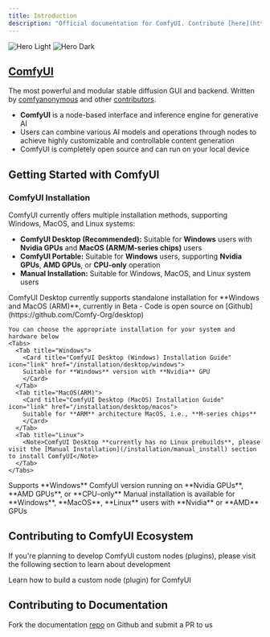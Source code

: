 ```yaml
---
title: Introduction
description: "Official documentation for ComfyUI. Contribute [here](https://github.com/Comfy-Org/docs)."
---
```


<img
  className="block dark:hidden"
  src="/images/comfyui_screenshot.png"
  alt="Hero Light"
/>
<img
  className="hidden dark:block"
  src="/images/comfyui_screenshot.png"
  alt="Hero Dark"
/>

## [ComfyUI](https://github.com/comfyanonymous/ComfyUI)

The most powerful and modular stable diffusion GUI and backend. Written by [comfyanonymous](https://github.com/comfyanonymous) and other [contributors](https://github.com/comfyanonymous/ComfyUI/graphs/contributors).

- **ComfyUI** is a node-based interface and inference engine for generative AI
- Users can combine various AI models and operations through nodes to achieve highly customizable and controllable content generation
- ComfyUI is completely open source and can run on your local device

## Getting Started with ComfyUI

### ComfyUI Installation

ComfyUI currently offers multiple installation methods, supporting Windows, MacOS, and Linux systems:
- **ComfyUI Desktop (Recommended):** Suitable for **Windows** users with **Nvidia GPUs** and **MacOS (ARM/M-series chips)** users
- **ComfyUI Portable:** Suitable for **Windows** users, supporting **Nvidia GPUs**, **AMD GPUs**, or **CPU-only** operation
- **Manual Installation:** Suitable for Windows, MacOS, and Linux system users

<AccordionGroup>
  <Accordion title="ComfyUI Desktop (Recommended)">
    ComfyUI Desktop currently supports standalone installation for **Windows and MacOS (ARM)**, currently in Beta
    - Code is open source on [Github](https://github.com/Comfy-Org/desktop)

    You can choose the appropriate installation for your system and hardware below
    <Tabs>
      <Tab title="Windows">
        <Card title="ComfyUI Desktop (Windows) Installation Guide" icon="link" href="/installation/desktop/windows">
        Suitable for **Windows** version with **Nvidia** GPU
        </Card>
      </Tab>
      <Tab title="MacOS(ARM)">
        <Card title="ComfyUI Desktop (MacOS) Installation Guide" icon="link" href="/installation/desktop/macos">
        Suitable for **ARM** architecture MacOS, i.e., **M-series chips**
        </Card>
      </Tab>
      <Tab title="Linux">
        <Note>ComfyUI Desktop **currently has no Linux prebuilds**, please visit the [Manual Installation](/installation/manual_install) section to install ComfyUI</Note>
      </Tab>
    </Tabs>
  </Accordion>

  <Accordion title="ComfyUI Portable (Windows)">
    <Card title="ComfyUI Portable (Windows) Installation Guide" icon="link" href="/installation/comfyui_portable_windows">
    Supports **Windows** ComfyUI version running on **Nvidia GPUs**, **AMD GPUs**, or **CPU-only**
    </Card>
  </Accordion>

  <Accordion title="Manual Installation">
    <Card title="ComfyUI Manual Installation Guide" icon="link" href="/installation/manual_install">
    Manual installation is available for **Windows**, **MacOS**, **Linux** users with **Nvidia** or **AMD** GPUs
    </Card>
  </Accordion>
</AccordionGroup>

## Contributing to ComfyUI Ecosystem

If you're planning to develop ComfyUI custom nodes (plugins), please visit the following section to learn about development

<Card title="Custom Node Development Guide" icon="link" href="/custom-nodes/overview">
Learn how to build a custom node (plugin) for ComfyUI
</Card>

## Contributing to Documentation

Fork the documentation [repo](https://github.com/comfyanonymous/ComfyUI) on Github and submit a PR to us